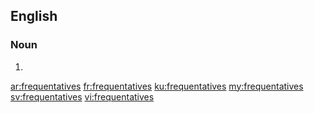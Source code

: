 ==English==

===Noun===
{{head|en|plural}}

# {{plural of|frequentative|lang=en|nocat=1}}

[[ar:frequentatives]]
[[fr:frequentatives]]
[[ku:frequentatives]]
[[my:frequentatives]]
[[sv:frequentatives]]
[[vi:frequentatives]]